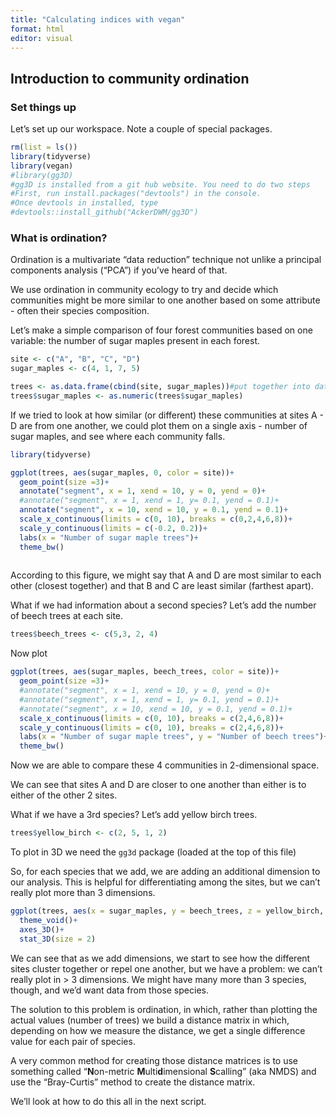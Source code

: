 ```yaml
---
title: "Calculating indices with vegan"
format: html
editor: visual
---
```


## Introduction to community ordination

### Set things up

Let's set up our workspace. Note a couple of special packages.

```r
rm(list = ls())
library(tidyverse)
library(vegan)
#library(gg3D)
#gg3D is installed from a git hub website. You need to do two steps
#First, run install.packages("devtools") in the console.
#Once devtools in installed, type
#devtools::install_github("AckerDWM/gg3D")
```

### What is ordination?

Ordination is a multivariate "data reduction" technique not unlike a principal components analysis ("PCA") if you've heard of that.

We use ordination in community ecology to try and decide which communities might be more similar to one another based on some attribute - often their species composition.

Let's make a simple comparison of four forest communities based on one variable: the number of sugar maples present in each forest.

```r
site <- c("A", "B", "C", "D")
sugar_maples <- c(4, 1, 7, 5)

trees <- as.data.frame(cbind(site, sugar_maples))#put together into data frame
trees$sugar_maples <- as.numeric(trees$sugar_maples)
```

If we tried to look at how similar (or different) these communities at sites A - D are from one another, we could plot them on a single axis - number of sugar maples, and see where each community falls.

```r
library(tidyverse)

ggplot(trees, aes(sugar_maples, 0, color = site))+
  geom_point(size =3)+
  annotate("segment", x = 1, xend = 10, y = 0, yend = 0)+
  #annotate("segment", x = 1, xend = 1, y= 0.1, yend = 0.1)+
  annotate("segment", x = 10, xend = 10, y = 0.1, yend = 0.1)+
  scale_x_continuous(limits = c(0, 10), breaks = c(0,2,4,6,8))+
  scale_y_continuous(limits = c(-0.2, 0.2))+
  labs(x = "Number of sugar maple trees")+
  theme_bw()
  
```

According to this figure, we might say that A and D are most similar to each other (closest together) and that B and C are least similar (farthest apart).

What if we had information about a second species? Let's add the number of beech trees at each site.

```r
trees$beech_trees <- c(5,3, 2, 4)
```

Now plot

```r
ggplot(trees, aes(sugar_maples, beech_trees, color = site))+
  geom_point(size =3)+
  #annotate("segment", x = 1, xend = 10, y = 0, yend = 0)+
  #annotate("segment", x = 1, xend = 1, y= 0.1, yend = 0.1)+
  #annotate("segment", x = 10, xend = 10, y = 0.1, yend = 0.1)+
  scale_x_continuous(limits = c(0, 10), breaks = c(2,4,6,8))+
  scale_y_continuous(limits = c(0, 10), breaks = c(2,4,6,8))+
  labs(x = "Number of sugar maple trees", y = "Number of beech trees")+
  theme_bw()


```

Now we are able to compare these 4 communities in 2-dimensional space.

We can see that sites A and D are closer to one another than either is to either of the other 2 sites.

What if we have a 3rd species? Let's add yellow birch trees.

```r
trees$yellow_birch <- c(2, 5, 1, 2)
```

To plot in 3D we need the `gg3d` package (loaded at the top of this file)

So, for each species that we add, we are adding an additional dimension to our analysis. This is helpful for differentiating among the sites, but we can't really plot more than 3 dimensions.

```r
ggplot(trees, aes(x = sugar_maples, y = beech_trees, z = yellow_birch, color = site))+
  theme_void()+
  axes_3D()+
  stat_3D(size = 2)
```

We can see that as we add dimensions, we start to see how the different sites cluster together or repel one another, but we have a problem: we can't really plot in \> 3 dimensions. We might have many more than 3 species, though, and we'd want data from those species.

The solution to this problem is ordination, in which, rather than plotting the actual values (number of trees) we build a distance matrix in which, depending on how we measure the distance, we get a single difference value for each pair of species.

A very common method for creating those distance matrices is to use something called "**N**on-metric **M**ulti**d**imensional **S**calling" (aka NMDS) and use the "Bray-Curtis" method to create the distance matrix.

We'll look at how to do this all in the next script.
